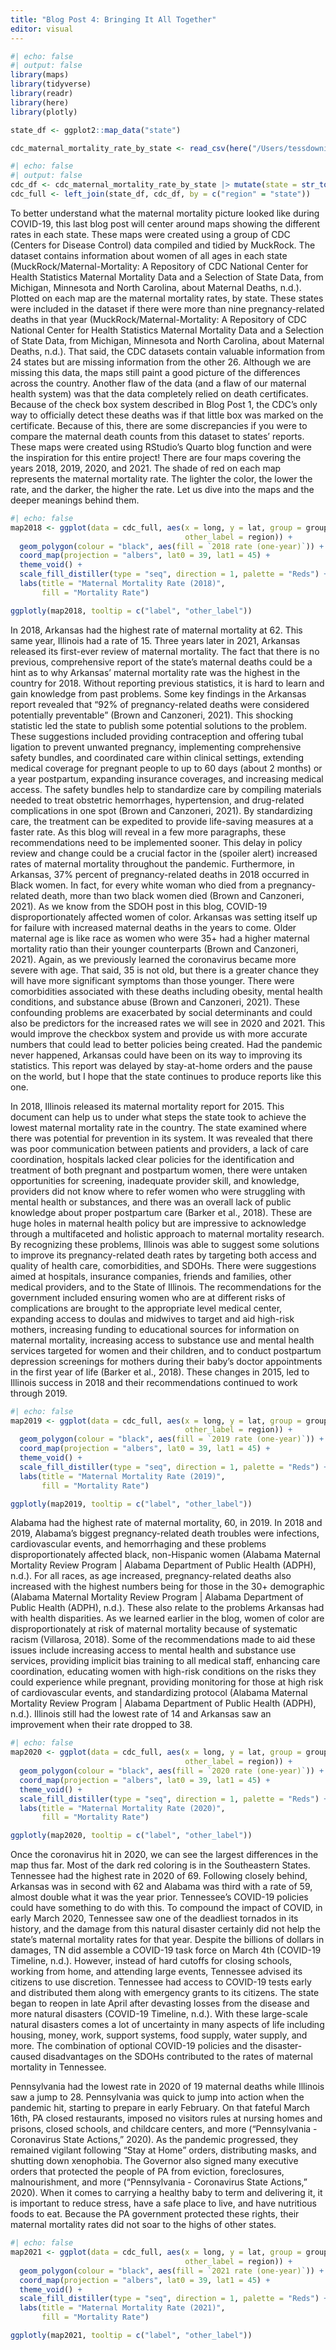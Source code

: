 ```yaml
---
title: "Blog Post 4: Bringing It All Together"
editor: visual
---
```


```r
#| echo: false
#| output: false
library(maps)
library(tidyverse)
library(readr)
library(here)
library(plotly)

state_df <- ggplot2::map_data("state")

cdc_maternal_mortality_rate_by_state <- read_csv(here("/Users/tessdowning/Desktop/MaternalMortality/posts/BlogPost4/CopyOfSYEdata/cdc_maternal_mortality_rate_by_state.csv"))
```



```r
#| echo: false
#| output: false
cdc_df <- cdc_maternal_mortality_rate_by_state |> mutate(state = str_to_lower(state))
cdc_full <- left_join(state_df, cdc_df, by = c("region" = "state"))
```

To better understand what the maternal mortality picture looked like during COVID-19, this last blog post will center around maps showing the different rates in each state. These maps were created using a group of CDC (Centers for Disease Control) data compiled and tidied by MuckRock. The dataset contains information about women of all ages in each state (MuckRock/Maternal-Mortality: A Repository of CDC National Center for Health Statistics Maternal Mortality Data and a Selection of State Data, from Michigan, Minnesota and North Carolina, about Maternal Deaths, n.d.). Plotted on each map are the maternal mortality rates, by state. These states were included in the dataset if there were more than nine pregnancy-related deaths in that year (MuckRock/Maternal-Mortality: A Repository of CDC National Center for Health Statistics Maternal Mortality Data and a Selection of State Data, from Michigan, Minnesota and North Carolina, about Maternal Deaths, n.d.).  That said, the CDC datasets contain valuable information from 24 states but are missing information from the other 26. Although we are missing this data, the maps still paint a good picture of the differences across the country. Another flaw of the data (and a flaw of our maternal health system) was that the data completely relied on death certificates. Because of the check box system described in Blog Post 1, the CDC’s only way to officially detect these deaths was if that little box was marked on the certificate. Because of this, there are some discrepancies if you were to compare the maternal death counts from this dataset to states’ reports. These maps were created using RStudio’s Quarto blog function and were the inspiration for this entire project! 
There are four maps covering the years 2018, 2019, 2020, and 2021.  The shade of red on each map represents the maternal mortality rate. The lighter the color, the lower the rate, and the darker, the higher the rate. Let us dive into the maps and the deeper meanings behind them. 

```r
#| echo: false
map2018 <- ggplot(data = cdc_full, aes(x = long, y = lat, group = group, label = `2018 rate (one-year)`,
                                       other_label = region)) +
  geom_polygon(colour = "black", aes(fill = `2018 rate (one-year)`)) +
  coord_map(projection = "albers", lat0 = 39, lat1 = 45) +
  theme_void() +
  scale_fill_distiller(type = "seq", direction = 1, palette = "Reds") +
  labs(title = "Maternal Mortality Rate (2018)",
       fill = "Mortality Rate")

ggplotly(map2018, tooltip = c("label", "other_label"))
```

In 2018, Arkansas had the highest rate of maternal mortality at 62. This same year, Illinois had a rate of 15.  Three years later in 2021, Arkansas released its first-ever review of maternal mortality. The fact that there is no previous, comprehensive report of the state’s maternal deaths could be a hint as to why Arkansas’ maternal mortality rate was the highest in the country for 2018. Without reporting previous statistics, it is hard to learn and gain knowledge from past problems. Some key findings in the Arkansas report revealed that “92% of pregnancy-related deaths were considered potentially preventable” (Brown and Canzoneri, 2021). This shocking statistic led the state to publish some potential solutions to the problem. These suggestions included providing contraception and offering tubal ligation to prevent unwanted pregnancy, implementing comprehensive safety bundles, and coordinated care within clinical settings, extending medical coverage for pregnant people to up to 60 days (about 2 months) or a year postpartum, expanding insurance coverages, and increasing medical access. The safety bundles help to standardize care by compiling materials needed to treat obstetric hemorrhages, hypertension, and drug-related complications in one spot (Brown and Canzoneri, 2021). By standardizing care, the treatment can be expedited to provide life-saving measures at a faster rate. As this blog will reveal in a few more paragraphs, these recommendations need to be implemented sooner. This delay in policy review and change could be a crucial factor in the (spoiler alert) increased rates of maternal mortality throughout the pandemic. Furthermore, in Arkansas, 37% percent of pregnancy-related deaths in 2018 occurred in Black women. In fact, for every white woman who died from a pregnancy-related death, more than two black women died (Brown and Canzoneri, 2021). As we know from the SDOH post in this blog, COVID-19 disproportionately affected women of color. Arkansas was setting itself up for failure with increased maternal deaths in the years to come. Older maternal age is like race as women who were 35+ had a higher maternal mortality ratio than their younger counterparts (Brown and Canzoneri, 2021). Again, as we previously learned the coronavirus became more severe with age. That said, 35 is not old, but there is a greater chance they will have more significant symptoms than those younger. There were comorbidities associated with these deaths including obesity, mental health conditions, and substance abuse (Brown and Canzoneri, 2021). These confounding problems are exacerbated by social determinants and could also be predictors for the increased rates we will see in 2020 and 2021. This would improve the checkbox system and provide us with more accurate numbers that could lead to better policies being created. Had the pandemic never happened, Arkansas could have been on its way to improving its statistics. This report was delayed by stay-at-home orders and the pause on the world, but I hope that the state continues to produce reports like this one. 

In 2018, Illinois released its maternal mortality report for 2015. This document can help us to under what steps the state took to achieve the lowest maternal mortality rate in the country. The state examined where there was potential for prevention in its system. It was revealed that there was poor communication between patients and providers, a lack of care coordination, hospitals lacked clear policies for the identification and treatment of both pregnant and postpartum women, there were untaken opportunities for screening, inadequate provider skill, and knowledge, providers did not know where to refer women who were struggling with mental health or substances, and there was an overall lack of public knowledge about proper postpartum care (Barker et al., 2018). These are huge holes in maternal health policy but are impressive to acknowledge through a multifaceted and holistic approach to maternal mortality research. By recognizing these problems, Illinois was able to suggest some solutions to improve its pregnancy-related death rates by targeting both access and quality of health care, comorbidities, and SDOHs. There were suggestions aimed at hospitals, insurance companies, friends and families, other medical providers, and to the State of Illinois. The recommendations for the government included ensuring women who are at different risks of complications are brought to the appropriate level medical center, expanding access to doulas and midwives to target and aid high-risk mothers, increasing funding to educational sources for information on maternal mortality, increasing access to substance use and mental health services targeted for women and their children, and to conduct postpartum depression screenings for mothers during their baby’s doctor appointments in the first year of life (Barker et al., 2018). These changes in 2015, led to Illinois success in 2018 and their recommendations continued to work through 2019. 

```r
#| echo: false
map2019 <- ggplot(data = cdc_full, aes(x = long, y = lat, group = group, label = `2019 rate (one-year)`,
                                       other_label = region)) +
  geom_polygon(colour = "black", aes(fill = `2019 rate (one-year)`)) +
  coord_map(projection = "albers", lat0 = 39, lat1 = 45) +
  theme_void() +
  scale_fill_distiller(type = "seq", direction = 1, palette = "Reds") +
  labs(title = "Maternal Mortality Rate (2019)",
       fill = "Mortality Rate")

ggplotly(map2019, tooltip = c("label", "other_label"))
```

Alabama had the highest rate of maternal mortality, 60, in 2019. In 2018 and 2019, Alabama’s biggest pregnancy-related death troubles were infections, cardiovascular events, and hemorrhaging and these problems disproportionately affected black, non-Hispanic women (Alabama Maternal Mortality Review Program | Alabama Department of Public Health (ADPH), n.d.). For all races, as age increased, pregnancy-related deaths also increased with the highest numbers being for those in the 30+ demographic (Alabama Maternal Mortality Review Program | Alabama Department of Public Health (ADPH), n.d.). These also relate to the problems Arkansas had with health disparities. As we learned earlier in the blog, women of color are disproportionately at risk of maternal mortality because of systematic racism (Villarosa, 2018). Some of the recommendations made to aid these issues include increasing access to mental health and substance use services, providing implicit bias training to all medical staff, enhancing care coordination, educating women with high-risk conditions on the risks they could experience while pregnant, providing monitoring for those at high risk of cardiovascular events, and standardizing protocol (Alabama Maternal Mortality Review Program | Alabama Department of Public Health (ADPH), n.d.). Illinois still had the lowest rate of 14 and Arkansas saw an improvement when their rate dropped to 38. 

```r
#| echo: false
map2020 <- ggplot(data = cdc_full, aes(x = long, y = lat, group = group, label = `2020 rate (one-year)`,
                                       other_label = region)) +
  geom_polygon(colour = "black", aes(fill = `2020 rate (one-year)`)) +
  coord_map(projection = "albers", lat0 = 39, lat1 = 45) +
  theme_void() +
  scale_fill_distiller(type = "seq", direction = 1, palette = "Reds") +
  labs(title = "Maternal Mortality Rate (2020)",
       fill = "Mortality Rate")

ggplotly(map2020, tooltip = c("label", "other_label"))
```

Once the coronavirus hit in 2020, we can see the largest differences in the map thus far. Most of the dark red coloring is in the Southeastern States. Tennessee had the highest rate in 2020 of 69. Following closely behind, Arkansas was in second with 62 and Alabama was third with a rate of 59, almost double what it was the year prior. Tennessee’s COVID-19 policies could have something to do with this. To compound the impact of COVID, in early March 2020, Tennessee saw one of the deadliest tornados in its history, and the damage from this natural disaster certainly did not help the state’s maternal mortality rates for that year. Despite the billions of dollars in damages, TN did assemble a COVID-19 task force on March 4th (COVID-19 Timeline, n.d.). However, instead of hard cutoffs for closing schools, working from home, and attending large events, Tennessee advised its citizens to use discretion.  Tennessee had access to COVID-19 tests early and distributed them along with emergency grants to its citizens. The state began to reopen in late April after devasting losses from the disease and more natural disasters (COVID-19 Timeline, n.d.). With these large-scale natural disasters comes a lot of uncertainty in many aspects of life including housing, money, work, support systems, food supply, water supply, and more. The combination of optional COVID-19 policies and the disaster-caused disadvantages on the SDOHs contributed to the rates of maternal mortality in Tennessee. 

Pennsylvania had the lowest rate in 2020 of 19 maternal deaths while Illinois saw a jump to 28. Pennsylvania was quick to jump into action when the pandemic hit, starting to prepare in early February. On that fateful March 16th, PA closed restaurants, imposed no visitors rules at nursing homes and prisons, closed schools, and childcare centers, and more (“Pennsylvania - Coronavirus State Actions,” 2020). As the pandemic progressed, they remained vigilant following “Stay at Home” orders, distributing masks, and shutting down xenophobia. The Governor also signed many executive orders that protected the people of PA from eviction, foreclosures, malnourishment, and more (“Pennsylvania - Coronavirus State Actions,” 2020). When it comes to carrying a healthy baby to term and delivering it, it is important to reduce stress, have a safe place to live, and have nutritious foods to eat. Because the PA government protected these rights, their maternal mortality rates did not soar to the highs of other states. 

```r
#| echo: false
map2021 <- ggplot(data = cdc_full, aes(x = long, y = lat, group = group, label = `2021 rate (one-year)`,
                                       other_label = region)) +
  geom_polygon(colour = "black", aes(fill = `2021 rate (one-year)`)) +
  coord_map(projection = "albers", lat0 = 39, lat1 = 45) +
  theme_void() +
  scale_fill_distiller(type = "seq", direction = 1, palette = "Reds") +
  labs(title = "Maternal Mortality Rate (2021)",
       fill = "Mortality Rate")

ggplotly(map2021, tooltip = c("label", "other_label"))
```


